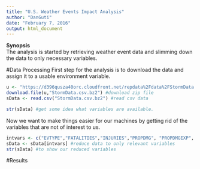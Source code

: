 ```yaml
---
title: "U.S. Weather Events Impact Analysis"
author: "DanGuti"
date: "February 7, 2016"
output: html_document
---
```

**Synopsis**  
The analysis is started by retrieving weather event data and slimming down the data to only necessary variables.

#Data Processing
First step for the analysis is to download the data and assign it to a usable environment variable.
```r
u <- "https://d396qusza40orc.cloudfront.net/repdata%2Fdata%2FStormData.csv.bz2" #file url address
download.file(u,"StormData.csv.bz2") #download zip file
sData <- read.csv("StormData.csv.bz2") #read csv data

str(sData) #get some idea what variables are available.
```

Now we want to make things easier for our machines by getting rid of the variables that are not of interest to us.

```r
intvars <- c("EVTYPE","FATALITIES","INJURIES","PROPDMG", "PROPDMGEXP", "CROPDMG", "CROPDMGEXP") #index of variables of interest
sData <- sData[intvars] #reduce data to only relevant variables
str(sData) #to show our reduced variables
```

#Results

